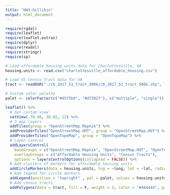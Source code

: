 ```yaml
---
title: "HW3-Gillikin"
output: html_document
---
```


```r
require(rgdal)
require(leaflet)
require(leaflet.extras)
require(dplyr)
require(readxl)
require(stringr)
require(sp)
```



```r
# Load affordable housing units data for Charlottesville, VA
housing.units <- read.csv("charlottesville_affordable_housing.csv")

# Load US Census tract data for VA
tract <- readOGR("./cb_2017_51_tract_500k/cb_2017_51_tract_500k.shp", layer = "cb_2017_51_tract_500k", GDAL1_integer64_policy = TRUE)

# Custom color palatte
palet <- colorFactor(c("#4575b4", "#d73027"), c("multiple", "single"))
```


```r
leaflet() %>%
  # Set custom view
  setView(-78.48, 38.02, 13) %>%
  # 3 map layers
  addTiles(group = "OpenStreetMap.Mapnik") %>%
  addProviderTiles("OpenStreetMap.HOT", group = "OpenStreetMap.HOT") %>%
  addProviderTiles("OpenTopoMap", group = "OpenTopoMap") %>%
  # Layer control
  addLayersControl(
    baseGroups = c("OpenStreetMap.Mapnik", "OpenStreetMap.HOT", "OpenTopoMap"),
    overlayGroups = c("Affordable Housing Units", "Census Tracts"),
    options = layersControlOptions(collapsed = FALSE)) %>%
  # Add clusters of markers for affordable housing units
  addCircleMarkers(data = housing.units, lng = ~long, lat = ~lat, radius = 2, color = ~pal(type), clusterOptions = markerClusterOptions(), group = "Affordable Housing Units") %>%
  # Add legend for circle markers
  addLegend(position = "topright" , pal = palet, values = housing.units$type, title = "Affordable Housing by Type") %>%
  # Add census tracts
  addPolygons(data = tract, fill = F, weight = 3, color = "#444444", group = "Census Tracts")

```



```r
```


